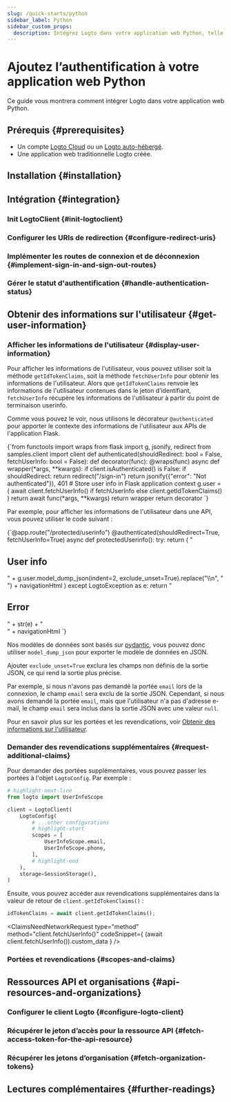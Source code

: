 ```yaml
---
slug: /quick-starts/python
sidebar_label: Python
sidebar_custom_props:
  description: Intégrez Logto dans votre application web Python, telle que Django et Flask.
---
```





# Ajoutez l’authentification à votre application web Python

Ce guide vous montrera comment intégrer Logto dans votre application web Python.

<PythonGuideTip />

## Prérequis \{#prerequisites}

- Un compte [Logto Cloud](https://cloud.logto.io) ou un [Logto auto-hébergé](/introduction/set-up-logto-oss).
- Une application web traditionnelle Logto créée.

## Installation \{#installation}

<Installation />

## Intégration \{#integration}

### Init LogtoClient \{#init-logtoclient}

<InitLogtoClient />

### Configurer les URIs de redirection \{#configure-redirect-uris}

<SignInFlowSummary />

<AssumingUrl />

<WebConfigureRedirectUris />

### Implémenter les routes de connexion et de déconnexion \{#implement-sign-in-and-sign-out-routes}

<ImplementSignInAndSignOutRoutes />

### Gérer le statut d'authentification \{#handle-authentication-status}

<HandleAuthenticationStatus />

<Checkpoint />

## Obtenir des informations sur l'utilisateur \{#get-user-information}

### Afficher les informations de l'utilisateur \{#display-user-information}

Pour afficher les informations de l'utilisateur, vous pouvez utiliser soit la méthode `getIdTokenClaims`, soit la méthode `fetchUserInfo` pour obtenir les informations de l'utilisateur. Alors que `getIdTokenClaims` renvoie les informations de l'utilisateur contenues dans le jeton d’identifiant, `fetchUserInfo` récupère les informations de l'utilisateur à partir du point de terminaison userinfo.

Comme vous pouvez le voir, nous utilisons le décorateur `@authenticated` pour apporter le contexte des informations de l'utilisateur aux APIs de l'application Flask.

<CodeBlock title="authenticated.py" language="python">
  {`from functools import wraps
from flask import g, jsonify, redirect
from samples.client import client
def authenticated(shouldRedirect: bool = False, fetchUserInfo: bool = False):
    def decorator(func):
        @wraps(func)
        async def wrapper(*args, **kwargs):
            if client.isAuthenticated() is False:
                if shouldRedirect:
                    return redirect("/sign-in")
                return jsonify({"error": "Not authenticated"}), 401
            # Store user info in Flask application context
            g.user = (
                await client.fetchUserInfo()
                if fetchUserInfo
                else client.getIdTokenClaims()
            )
            return await func(*args, **kwargs)
        return wrapper
    return decorator
`}
</CodeBlock>

Par exemple, pour afficher les informations de l'utilisateur dans une API, vous pouvez utiliser le code suivant :

<CodeBlock title="flask.py" language="python">
  {`@app.route("/protected/userinfo")
@authenticated(shouldRedirect=True, fetchUserInfo=True)
async def protectedUserinfo():
    try:
        return (
            "<h2>User info</h2>"
            + g.user.model_dump_json(indent=2, exclude_unset=True).replace("\\n", "<br>")
            + navigationHtml
        )
    except LogtoException as e:
        return "<h2>Error</h2>" + str(e) + "<br>" + navigationHtml
`}
</CodeBlock>

Nos modèles de données sont basés sur [pydantic](https://docs.pydantic.dev/), vous pouvez donc utiliser `model_dump_json` pour exporter le modèle de données en JSON.

Ajouter `exclude_unset=True` exclura les champs non définis de la sortie JSON, ce qui rend la sortie plus précise.

Par exemple, si nous n'avons pas demandé la portée `email` lors de la connexion, le champ `email` sera exclu de la sortie JSON. Cependant, si nous avons demandé la portée `email`, mais que l'utilisateur n'a pas d'adresse e-mail, le champ `email` sera inclus dans la sortie JSON avec une valeur `null`.

Pour en savoir plus sur les portées et les revendications, voir [Obtenir des informations sur l'utilisateur](#get-user-information).

### Demander des revendications supplémentaires \{#request-additional-claims}

<FindUserInfoMissing method="client.getIdTokenClaims()" />

<ScopesAndClaimsIntroduction />

Pour demander des portées supplémentaires, vous pouvez passer les portées à l'objet `LogtoConfig`. Par exemple :

```python title="client.py"
# highlight-next-line
from logto import UserInfoScope

client = LogtoClient(
    LogtoConfig(
        # ...other configurations
        # highlight-start
        scopes = [
            UserInfoScope.email,
            UserInfoScope.phone,
        ],
        # highlight-end
    ),
    storage=SessionStorage(),
)
```

Ensuite, vous pouvez accéder aux revendications supplémentaires dans la valeur de retour de `client.getIdTokenClaims()` :

```python
idTokenClaims = await client.getIdTokenClaims();
```

<ClaimsNeedNetworkRequest
  type="method"
  method="client.fetchUserInfo()"
  codeSnippet={
    <CodeBlock language="python" title="flask.py">
      (await client.fetchUserInfo()).custom_data
    </CodeBlock>
  }
/>

### Portées et revendications \{#scopes-and-claims}

<ScopesAndClaims />

## Ressources API et organisations \{#api-resources-and-organizations}

<ApiResourcesDescription />

### Configurer le client Logto \{#configure-logto-client}

<ConfigApiResources />

### Récupérer le jeton d’accès pour la ressource API \{#fetch-access-token-for-the-api-resource}

<FetchAccessTokenForApiResources />

### Récupérer les jetons d’organisation \{#fetch-organization-tokens}

<FetchOrganizationTokenForUser />

## Lectures complémentaires \{#further-readings}

<FurtherReadings />
